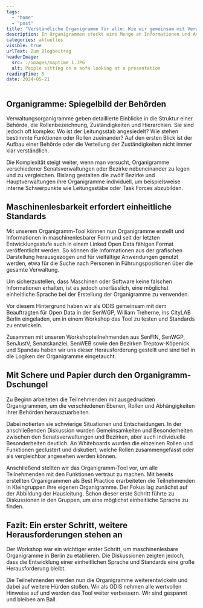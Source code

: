```yaml
---
tags:
  - "home"
  - "post"
title: "Verständliche Organigramme für alle: Wie wir gemeinsam mit Verwaltungsmitarbeitern den Organigramm-Dschungel durchdringen"
description: In Organigrammen steckt eine Menge an Informationen und Anwendungspotenzial, wenn es uns gelingt ihre Logiken zu verstehen und einheitliche Standards zu entwickeln.
categories: aktuelles
visible: true
urlText: Zum Blogbeitrag
headerImage:
  src: ./images/maptime_1.JPG
  alt: People sitting on a sofa looking at a presentation
readingTime: 5
date: 2024-05-21
---
```


## Organigramme: Spiegelbild der Behörden

Verwaltungsorganigramme geben detaillierte Einblicke in die Struktur einer Behörde, die Rollenbezeichnung, Zuständigkeiten und Hierarchien. Sie sind jedoch oft komplex: Wo ist der Leitungsstab angesiedelt? Wie stehen bestimmte Funktionen oder Rollen zueinander? Auf den ersten Blick ist der Aufbau einer Behörde oder die Verteilung der Zuständigkeiten nicht immer klar verständlich.

Die Komplexität steigt weiter, wenn man versucht, Organigramme verschiedener Senatsverwaltungen oder Bezirke nebeneinander zu legen und zu vergleichen. Bislang gestalten die zwölf Bezirke und Hauptverwaltungen ihre Organigramme individuell, um beispielsweise interne Schwerpunkte wie Leitungsstäbe oder Task Forces abzubilden.


## Maschinenlesbarkeit erfordert einheitliche Standards

Mit unserem Organigramm-Tool können nun Organigramme erstellt und Informationen in maschinenlesbarer Form und seit der letzten Entwicklungsstufe auch in einem Linked Open Data fähigen Format veröffentlicht werden. So können die Informationen aus der grafischen Darstellung herausgezogen und für vielfältige Anwendungen genutzt werden, etwa für die Suche nach Personen in Führungspositionen über die gesamte Verwaltung. 

Um sicherzustellen, dass Maschinen oder Software keine falschen Informationen erhalten, ist es jedoch unerlässlich, eine möglichst einheitliche Sprache bei der Erstellung der Organigramme zu verwenden.

Vor diesem Hintergrund haben wir als ODIS gemeinsam mit dem Beauftragten für Open Data in der SenWGP, William Treherne, ins CityLAB Berlin eingeladen, um in einem Workshop das Tool zu testen und Standards zu entwickeln. 

Zusammen mit unseren Workshopteilnehmenden aus SenFIN, SenWGP, SenJustV, Senatskanzlei, SenWEB sowie den Bezirken Treptow-Köpenick und Spandau haben wir uns dieser Herausforderung gestellt und sind tief in die Logiken der Organigramme eingetaucht.


## Mit Schere und Papier durch den Organigramm-Dschungel

Zu Beginn arbeiteten die Teilnehmenden mit ausgedruckten Organigrammen, um die verschiedenen Ebenen, Rollen und Abhängigkeiten ihrer Behörden herauszuarbeiten. 

Dabei notierten sie schwierige Situationen und Entscheidungen. In der anschließenden Diskussion wurden Gemeinsamkeiten und Besonderheiten zwischen den Senatsverwaltungen und Bezirken, aber auch individuelle Besonderheiten deutlich. An Whiteboards wurden die einzelnen Rollen und Funktionen geclustert und diskutiert, welche Rollen zusammengefasst oder als vergleichbar angesehen werden können.

Anschließend stellten wir das Organigramm-Tool vor, um alle Teilnehmenden mit den Funktionen vertraut zu machen. Mit bereits erstellten Organigrammen als Best Practice erarbeiteten die Teilnehmenden in Kleingruppen ihre eigenen Organigramme. Der Fokus lag zunächst auf der Abbildung der Hausleitung. Schon dieser erste Schritt führte zu Diskussionen in den Gruppen, um eine möglichst einheitliche Sprache zu finden.




## Fazit: Ein erster Schritt, weitere Herausforderungen stehen an

Der Workshop war ein wichtiger erster Schritt, um maschinenlesbare Organigramme in Berlin zu etablieren. Die Diskussionen zeigten jedoch, dass die Entwicklung einer einheitlichen Sprache und Standards eine große Herausforderung bleibt. 

Die Teilnehmenden werden nun die Organigramme weiterentwickeln und dabei auf weitere Hürden stoßen. Wir als ODIS nehmen alle wertvollen Hinweise auf und werden das Tool weiter verbessern. Wir sind gespannt und bleiben am Ball.



